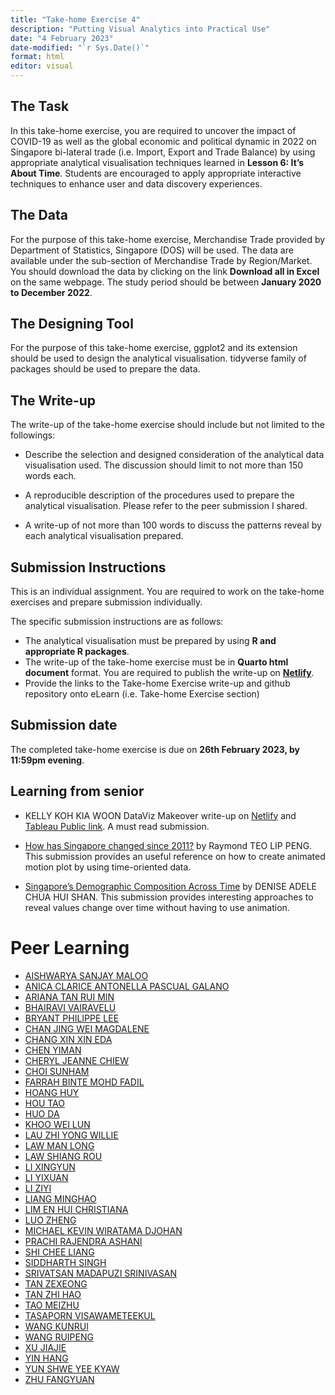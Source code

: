 ```yaml
---
title: "Take-home Exercise 4"
description: "Putting Visual Analytics into Practical Use"
date: "4 February 2023"
date-modified: "`r Sys.Date()`"
format: html
editor: visual
---
```


## The Task

In this take-home exercise, you are required to uncover the impact of COVID-19 as well as the global economic and political dynamic in 2022 on Singapore bi-lateral trade (i.e. Import, Export and Trade Balance) by using appropriate analytical visualisation techniques learned in **Lesson 6: It's About Time**. Students are encouraged to apply appropriate interactive techniques to enhance user and data discovery experiences.

## The Data

For the purpose of this take-home exercise, Merchandise Trade provided by Department of Statistics, Singapore (DOS) will be used. The data are available under the sub-section of Merchandise Trade by Region/Market. You should download the data by clicking on the link **Download all in Excel** on the same webpage. The study period should be between **January 2020 to December 2022**.

## The Designing Tool

For the purpose of this take-home exercise, ggplot2 and its extension should be used to design the analytical visualisation. tidyverse family of packages should be used to prepare the data.

## The Write-up

The write-up of the take-home exercise should include but not limited to the followings:

-   Describe the selection and designed consideration of the analytical data visualisation used. The discussion should limit to not more than 150 words each.

-   A reproducible description of the procedures used to prepare the analytical visualisation. Please refer to the peer submission I shared.

-   A write-up of not more than 100 words to discuss the patterns reveal by each analytical visualisation prepared.

## Submission Instructions

This is an individual assignment. You are required to work on the take-home exercises and prepare submission individually.

The specific submission instructions are as follows:

-   The analytical visualisation must be prepared by using **R and appropriate R packages**.
-   The write-up of the take-home exercise must be in **Quarto html document** format. You are required to publish the write-up on [**Netlify**](https://www.netlify.com/).
-   Provide the links to the Take-home Exercise write-up and github repository onto eLearn (i.e. Take-home Exercise section)

## Submission date

The completed take-home exercise is due on **26th February 2023, by 11:59pm evening**.

## Learning from senior

-   KELLY KOH KIA WOON DataViz Makeover write-up on [Netlify](https://kellykkw.netlify.app/posts/2021-05-15-dataviz-makeover-1/) and [Tableau Public link](https://public.tableau.com/app/profile/kelly2850/viz/DatavizMakeover1_16220368938730/Dashboard1). A must read submission.

-   [How has Singapore changed since 2011?](https://rpubs.com/raymondteo/dataviz8) by Raymond TEO LIP PENG. This submission provides an useful reference on how to create animated motion plot by using time-oriented data.

-   [Singapore's Demographic Composition Across Time](https://rpubs.com/deniseadele/584423) by DENISE ADELE CHUA HUI SHAN. This submission provides interesting approaches to reveal values change over time without having to use animation.

# Peer Learning

-   [AISHWARYA SANJAY MALOO](https://isss608-ay-2022-23-aishwaryamaloo.netlify.app/take-home_ex/take-home_ex04/take-home_ex04)
-   [ANICA CLARICE ANTONELLA PASCUAL GALANO](https://acapvisualano.netlify.app/take-home_ex/take-home_ex4/take-home_ex4)
-   [ARIANA TAN RUI MIN](https://arianatan-jan23isss608.netlify.app/takehome_ex/takehome_ex_04/takehome_ex_04)
-   [BHAIRAVI VAIRAVELU](https://isss608-ay2022-23t2-vb.netlify.app/take_home_ex/take_home_ex03/take_home_ex03)
-   [BRYANT PHILIPPE LEE](https://isss608-2023-bsl.netlify.app/take-home_ex/take-home_ex04)
-   [CHAN JING WEI MAGDALENE](https://magdalenechan-iss608.netlify.app/take_home_ex/take_home_ex04/take_home_ex04)
-   [CHANG XIN XIN EDA](https://isss608-edachang.netlify.app/take-home_ex/take-home_ex04/take-home_ex04)
-   [CHEN YIMAN](https://yimanchen-isss608.netlify.app/takehome/takehome02/takehome2)
-   [CHERYL JEANNE CHIEW](https://cheryljeanne-isss608-ay2223.netlify.app/take-home_ex/take-home_ex04/take-home_ex04)
-   [CHOI SUNHAM](https://aashleychoii.netlify.app/take-home-exercise/take-home-exercise_04)
-   [FARRAH BINTE MOHD FADIL](https://farrahmf.netlify.app/take-home_ex/take-home_ex04/take-home_ex04)
-   [HOANG HUY](https://isss608-thomashoang.netlify.app/takehomeex/takehomeex04)
-   [HOU TAO](https://isss608-vaa-ht.netlify.app/takehome_ex/takehome_ex04/takehome_ex04)
-   [HUO DA](https://isss608-ay2022-23-huoda.netlify.app/take-home_ex/take-home_ex04/take_home_ex04)
-   [KHOO WEI LUN](https://isss608-khooweilun.netlify.app/take-home_ex/take-home_ex04/take-home_ex04)
-   [LAU ZHI YONG WILLIE](https://isss608-willielau.netlify.app/take-home_ex/take-home_ex04/take-home_ex04)
-   [LAW MAN LONG](https://mllaw-isss608-ay21-22jan.netlify.app/take-home_ex/take-home_ex04/take-home_ex04)
-   [LAW SHIANG ROU](https://isss608-shiangrou.netlify.app/take_home_exercise/take_home_exercise_4/take_home_exercise_4)
-   [LI XINGYUN](https://isss608-lixingyun.netlify.app/TakeHomeExercises/exercise4/exercise4.qmd)
-   [LI YIXUAN](https://isss608-daisy.netlify.app/take-home-ex/take-home-4/take-home-4.html)
-   [LI ZIYI](https://visual-analytics-applications-lzy.netlify.app/take-home_ex/ex04/take-home_ex04)
-   [LIANG MINGHAO](https://isss608-2023-minghao.netlify.app/takehome_4/takehome_4.html)
-   [LIM EN HUI CHRISTIANA](https://visualanalytics-christianalim-jan2023.netlify.app/take%20home%20exercises/take-home-exercise-4)
-   [LUO ZHENG](https://zoeluvrisss608.netlify.app/take-home_ex/take-home_ex04/take-home_ex04_draft)
-   [MICHAEL KEVIN WIRATAMA DJOHAN](https://isss608-michaeldj.netlify.app/take-home_ex/take-home_ex04/take-home_ex04)
-   [PRACHI RAJENDRA ASHANI](https://isss608-ay2022-23-prachi.netlify.app/take-home_ex/take-home_ex04/take-home_ex04)
-   [SHI CHEE LIANG](https://isss608scl.netlify.app/takehomeex/takehomeex04/takehomeex04)
-   [SIDDHARTH SINGH](https://siddharthsingh-isss608-ay2022-23t1.netlify.app/take-home_ex/take-home_ex04/take-home_ex04)
-   [SRIVATSAN MADAPUZI SRINIVASAN](https://vaa-mssri-2022-23.netlify.app/take-home_ex/take-home_ex04/take-home_ex04)
-   [TAN ZEXEONG](https://visual-analytics-jephostan.netlify.app/takehome/th_ex4/th_ex4)
-   [TAN ZHI HAO](https://isss608-ay2022-23t2-tanzhihao.netlify.app/take-home_ex/take-home_ex04/take-home_ex04)
-   [TAO MEIZHU](https://isss608-vaa-meizhu.netlify.app/take-home%20exercise/take-home%20exercise%202/take-home%20exercise%202)
-   [TASAPORN VISAWAMETEEKUL](https://isss608-tasapornv.netlify.app/take-home_ex/take-home_ex04/take-home_ex04)
-   [WANG KUNRUI](https://olivia-vaa-smu.netlify.app/kunruiwang-takehome4)
-   [WANG RUIPENG](https://isss608-rp.netlify.app/take-home_ex/take-home_ex04/take-home_ex04)
-   [XU JIAJIE](https://isss608-ay2022-23t1.netlify.app/take-home_ex/takehome_ex04/takehome_ex04#the-task)
-   [YIN HANG](https://isss608-ay2022-23t2.netlify.app/take-home_ex/take-home_ex04/take-home_ex04)
-   [YUN SHWE YEE KYAW](https://isss608-vaa-2022.netlify.app/take-home_ex/take-home_ex04/take-home_ex04)
-   [ZHU FANGYUAN](https://608vaa.netlify.app/take-home_ex4/take-home_ex4)
